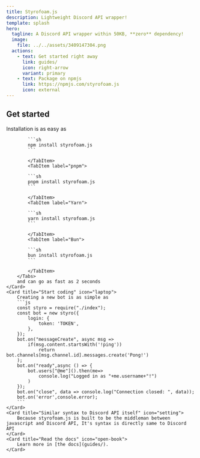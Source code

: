 ```yaml
---
title: Styrofoam.js
description: Lightweight Discord API wrapper!
template: splash
hero:
  tagline: A Discord API wrapper within 50KB, **zero** dependency!
  image:
    file: ../../assets/3409147304.png
  actions:
    - text: Get started right away
      link: guides/
      icon: right-arrow
      variant: primary
    - text: Package on npmjs
      link: https://npmjs.com/styrofoam.js
      icon: external
---
```



## Get started

<CardGrid stagger>
	<Card title="Installation" icon="down-caret">
	    Installation is as easy as
        <Tabs>
			<TabItem label="npm">

			```sh
			npm install styrofoam.js
			```

			</TabItem>
			<TabItem label="pnpm">

			```sh
			pnpm install styrofoam.js
			```

			</TabItem>
			<TabItem label="Yarn">

			```sh
			yarn install styrofoam.js
			```

			</TabItem>
			<TabItem label="Bun">

			```sh
			bun install styrofoam.js
			```

			</TabItem>
		</Tabs>
		and can go as fast as 2 seconds
	</Card>
	<Card title="Start coding" icon="laptop">
	    Creating a new bot is as simple as
		```js
		const styro = require("./index");
        const bot = new styro({
	        login: {
		        token: 'TOKEN',
	        },
        });
        bot.on("messageCreate", async msg =>
	        if(msg.content.startsWith('!ping'))
			    return bot.channels[msg.channel.id].messages.create('Pong!')
        );
        bot.on("ready",async () => {
	        bot.users["@me"]().then(me=>
			    console.log("Logged in as "+me.username+"!")
			)
        });
        bot.on("close", data => console.log("Connection closed: ", data));
        bot.on('error',console.error);
		```
	</Card>
	<Card title="Similar syntax to Discord API itself" icon="setting">
		Because styrofoam.js is built to be the middleman between javascript and Discord API, It's syntax is directly same to Discord API
	</Card>
	<Card title="Read the docs" icon="open-book">
		Learn more in [the docs](guides/).
	</Card>
</CardGrid>
